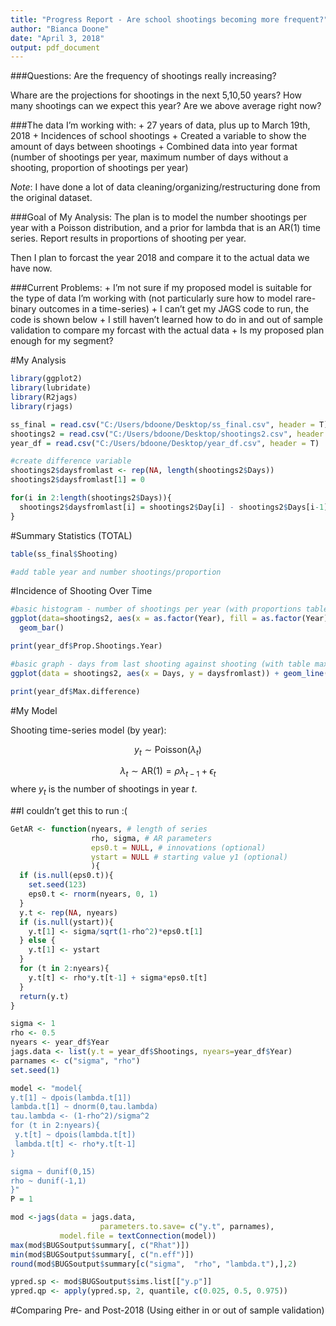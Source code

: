 ---
title: "Progress Report - Are school shootings becoming more frequent?"
author: "Bianca Doone"
date: "April 3, 2018"
output: pdf_document
---

###Questions:
Are the frequency of shootings really increasing?

Whare are the projections for shootings in the next 5,10,50 years? How many shootings can we expect this year? Are we above average right now?

###The data I'm working with:
+ 27 years of data, plus up to March 19th, 2018
+ Incidences of school shootings
+ Created a variable to show the amount of days between shootings
+ Combined data into year format (number of shootings per year, maximum number of days without a shooting, proportion of shootings per year)

*Note*: I have done a lot of data cleaning/organizing/restructuring done from the original dataset.

###Goal of My Analysis:
The plan is to model the number shootings per year with a Poisson distribution, and a prior for lambda that is an AR(1) time series. Report results in proportions of shooting per year.

Then I plan to forcast the year 2018 and compare it to the actual data we have now.

###Current Problems:
+ I'm not sure if my proposed model is suitable for the type of data I'm working with (not particularly sure how to model rare-binary outcomes in a time-series)
+ I can't get my JAGS code to run, the code is shown below
+ I still haven't learned how to do in and out of sample validation to compare my forcast with the actual data
+ Is my proposed plan enough for my segment?

\pagebreak

#My Analysis

```{r, echo=FALSE, warning = FALSE, message=FALSE}
library(ggplot2)
library(lubridate)
library(R2jags)
library(rjags)
```

```{r,  echo=FALSE}
ss_final = read.csv("C:/Users/bdoone/Desktop/ss_final.csv", header = T)
shootings2 = read.csv("C:/Users/bdoone/Desktop/shootings2.csv", header = T)
year_df = read.csv("C:/Users/bdoone/Desktop/year_df.csv", header = T)
```


```{r, echo=FALSE}
#create difference variable
shootings2$daysfromlast <- rep(NA, length(shootings2$Days))
shootings2$daysfromlast[1] = 0

for(i in 2:length(shootings2$Days)){
  shootings2$daysfromlast[i] = shootings2$Day[i] - shootings2$Days[i-1]
}


```


#Summary Statistics (TOTAL)

```{r}
table(ss_final$Shooting)

#add table year and number shootings/proportion
```


#Incidence of Shooting Over Time
```{r}
#basic histogram - number of shootings per year (with proportions table)
ggplot(data=shootings2, aes(x = as.factor(Year), fill = as.factor(Year))) +
  geom_bar()

print(year_df$Prop.Shootings.Year)

#basic graph - days from last shooting against shooting (with table maximums)
ggplot(data = shootings2, aes(x = Days, y = daysfromlast)) + geom_line()

print(year_df$Max.difference)
```

#My Model

Shooting time-series model (by year):

$$y_t \sim \mbox{Poisson}(\lambda_t) $$

$$\lambda_t \sim \mbox{AR(1)} = \rho \lambda_{t-1} + \epsilon_t  $$
where $y_t$ is the number of shootings in year $t$.


##I couldn't get this to run :(
```{r, eval=FALSE}
GetAR <- function(nyears, # length of series
                  rho, sigma, # AR parameters
                  eps0.t = NULL, # innovations (optional)
                  ystart = NULL # starting value y1 (optional)
                  ){
  if (is.null(eps0.t)){
    set.seed(123)
    eps0.t <- rnorm(nyears, 0, 1)
  }
  y.t <- rep(NA, nyears)
  if (is.null(ystart)){
    y.t[1] <- sigma/sqrt(1-rho^2)*eps0.t[1]
  } else {
    y.t[1] <- ystart
  }
  for (t in 2:nyears){
    y.t[t] <- rho*y.t[t-1] + sigma*eps0.t[t]
  }
  return(y.t)
}

sigma <- 1
rho <- 0.5
nyears <- year_df$Year
jags.data <- list(y.t = year_df$Shootings, nyears=year_df$Year)
parnames <- c("sigma", "rho")
set.seed(1)

model <- "model{
y.t[1] ~ dpois(lambda.t[1])
lambda.t[1] ~ dnorm(0,tau.lambda)
tau.lambda <- (1-rho^2)/sigma^2
for (t in 2:nyears){
 y.t[t] ~ dpois(lambda.t[t])
 lambda.t[t] <- rho*y.t[t-1]
}

sigma ~ dunif(0,15)
rho ~ dunif(-1,1)
}"
P = 1

mod <-jags(data = jags.data, 
                    parameters.to.save= c("y.t", parnames),
           model.file = textConnection(model))
max(mod$BUGSoutput$summary[, c("Rhat")])
min(mod$BUGSoutput$summary[, c("n.eff")])
round(mod$BUGSoutput$summary[c("sigma",  "rho", "lambda.t"),],2)

ypred.sp <- mod$BUGSoutput$sims.list[["y.p"]]
ypred.qp <- apply(ypred.sp, 2, quantile, c(0.025, 0.5, 0.975))
```




#Comparing Pre- and Post-2018 (Using either in or out of sample validation)
```{r}

```

















